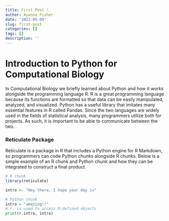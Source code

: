 ```yaml
---
title: First Post !
author: Ayanna Fisher
date: '2021-05-09'
slug: first-post
categories: []
tags: []
description: ''
---
```

# Introduction to Python for Computational Biology

In Computational Biology we briefly learned about Python and how it works alongside the programming language R. 
R is a great programming language because its functions are formatted so that data can be easily manipulated, analyzed, and visualized. Python has a useful library that imitates many essential features in R called Pandas. Since the two languages are widely used in the fields of statistical analysis, many programmers utilize both for projects. As such, it is important to be able to communicate between the two.

### Reticulate Package

Reticulate is a package in R that includes a Python engine for R Markdown, so programmers can code Python chunks alongside R chunks. Below is a simple example of an R chunk and Python chunk and how they can be integrated to construct a final product.

``` R
# R chunk
library(reticulate)

intro <- "Hey there, I hope your day is"
```

```python
# Python chunk
intro = "amazing!!"
# r. is used to access R-defined objects
print(r.intro, intro)
```



